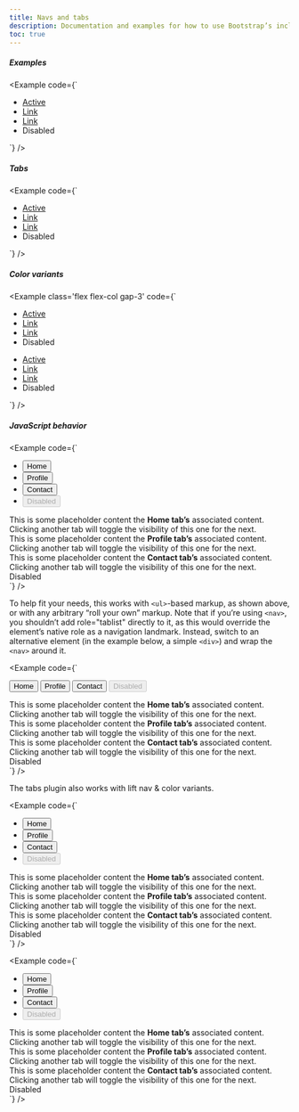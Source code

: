 ```yaml
---
title: Navs and tabs
description: Documentation and examples for how to use Bootstrap’s included navigation components.
toc: true
---
```


##### Examples

<Example code={`<ul class="nav nav-underline">
    <li class="nav-item">
      <a class="nav-link active" aria-current="page" href="#">Active</a>
    </li>
    <li class="nav-item">
      <a class="nav-link" href="#">Link</a>
    </li>
    <li class="nav-item">
      <a class="nav-link" href="#">Link</a>
    </li>
    <li class="nav-item">
      <a class="nav-link disabled" aria-disabled="true">Disabled</a>
    </li>
  </ul>`} />

##### Tabs

<Example code={`<ul class="nav nav-tabs">
    <li class="nav-item">
      <a class="nav-link active" aria-current="page" href="#">Active</a>
    </li>
    <li class="nav-item">
      <a class="nav-link" href="#">Link</a>
    </li>
    <li class="nav-item">
      <a class="nav-link" href="#">Link</a>
    </li>
    <li class="nav-item">
      <a class="nav-link disabled" aria-disabled="true">Disabled</a>
    </li>
  </ul>`} />

##### Color variants

<Example class='flex flex-col gap-3' code={`<ul class="nav nav-primary">
    <li class="nav-item">
      <a class="nav-link active" aria-current="page" href="#">Active</a>
    </li>
    <li class="nav-item">
      <a class="nav-link" href="#">Link</a>
    </li>
    <li class="nav-item">
      <a class="nav-link" href="#">Link</a>
    </li>
    <li class="nav-item">
      <a class="nav-link disabled" aria-disabled="true">Disabled</a>
    </li>
  </ul>
  <ul class="nav nav-secondary">
    <li class="nav-item">
      <a class="nav-link active" aria-current="page" href="#">Active</a>
    </li>
    <li class="nav-item">
      <a class="nav-link" href="#">Link</a>
    </li>
    <li class="nav-item">
      <a class="nav-link" href="#">Link</a>
    </li>
    <li class="nav-item">
      <a class="nav-link disabled" aria-disabled="true">Disabled</a>
    </li>
  </ul>`} />

##### JavaScript behavior

<Example code={`<ul class="nav nav-underline mb-4" id="myTab" role="tablist">
    <li class="nav-item" role="presentation">
      <button class="nav-link active" id="home-tab" data-bs-toggle="tab" data-bs-target="#home-tab-pane" type="button" role="tab" aria-controls="home-tab-pane" aria-selected="true">Home</button>
    </li>
    <li class="nav-item" role="presentation">
      <button class="nav-link" id="profile-tab" data-bs-toggle="tab" data-bs-target="#profile-tab-pane" type="button" role="tab" aria-controls="profile-tab-pane" aria-selected="false">Profile</button>
    </li>
    <li class="nav-item" role="presentation">
      <button class="nav-link" id="contact-tab" data-bs-toggle="tab" data-bs-target="#contact-tab-pane" type="button" role="tab" aria-controls="contact-tab-pane" aria-selected="false">Contact</button>
    </li>
    <li class="nav-item" role="presentation">
      <button class="nav-link" id="disabled-tab" data-bs-toggle="tab" data-bs-target="#disabled-tab-pane" type="button" role="tab" aria-controls="disabled-tab-pane" aria-selected="false" disabled>Disabled</button>
    </li>
  </ul>
  <div class="tab-content" id="myTabContent">
    <div class="tab-pane fade show active" id="home-tab-pane" role="tabpanel" aria-labelledby="home-tab" tabindex="0">This is some placeholder content the <b>Home tab’s</b> associated content. Clicking another tab will toggle the visibility of this one for the next.</div>
    <div class="tab-pane fade" id="profile-tab-pane" role="tabpanel" aria-labelledby="profile-tab" tabindex="0">This is some placeholder content the <b>Profile tab’s</b> associated content. Clicking another tab will toggle the visibility of this one for the next.</div>
    <div class="tab-pane fade" id="contact-tab-pane" role="tabpanel" aria-labelledby="contact-tab" tabindex="0">This is some placeholder content the <b>Contact tab’s</b> associated content. Clicking another tab will toggle the visibility of this one for the next.</div>
    <div class="tab-pane fade" id="disabled-tab-pane" role="tabpanel" aria-labelledby="disabled-tab" tabindex="0">Disabled</div>
  </div>`} />

To help fit your needs, this works with `<ul>`-based markup, as shown above, or with any arbitrary “roll your own” markup. Note that if you’re using `<nav>`, you shouldn’t add role="tablist" directly to it, as this would override the element’s native role as a navigation landmark. Instead, switch to an alternative element (in the example below, a simple `<div>`) and wrap the `<nav>` around it.

<Example code={`<nav>
    <div class="nav nav-underline mb-4" id="nav-tab" role="tablist">
      <button class="nav-link active" id="nav-home-tab" data-bs-toggle="tab" data-bs-target="#nav-home" type="button" role="tab" aria-controls="nav-home" aria-selected="true">Home</button>
      <button class="nav-link" id="nav-profile-tab" data-bs-toggle="tab" data-bs-target="#nav-profile" type="button" role="tab" aria-controls="nav-profile" aria-selected="false">Profile</button>
      <button class="nav-link" id="nav-contact-tab" data-bs-toggle="tab" data-bs-target="#nav-contact" type="button" role="tab" aria-controls="nav-contact" aria-selected="false">Contact</button>
      <button class="nav-link" id="nav-disabled-tab" data-bs-toggle="tab" data-bs-target="#nav-disabled" type="button" role="tab" aria-controls="nav-disabled" aria-selected="false" disabled>Disabled</button>
    </div>
  </nav>
  <div class="tab-content" id="nav-tabContent">
    <div class="tab-pane fade show active" id="nav-home" role="tabpanel" aria-labelledby="nav-home-tab" tabindex="0">This is some placeholder content the <b>Home tab’s</b> associated content. Clicking another tab will toggle the visibility of this one for the next.</div>
    <div class="tab-pane fade" id="nav-profile" role="tabpanel" aria-labelledby="nav-profile-tab" tabindex="0">This is some placeholder content the <b>Profile tab’s</b> associated content. Clicking another tab will toggle the visibility of this one for the next.</div>
    <div class="tab-pane fade" id="nav-contact" role="tabpanel" aria-labelledby="nav-contact-tab" tabindex="0">This is some placeholder content the <b>Contact tab’s</b> associated content. Clicking another tab will toggle the visibility of this one for the next.</div>
    <div class="tab-pane fade" id="nav-disabled" role="tabpanel" aria-labelledby="nav-disabled-tab" tabindex="0">Disabled</div>
  </div>`} />

The tabs plugin also works with lift nav & color variants.

<Example code={`<ul class="nav nav-tabs mb-4" id="nav-tab-lift" role="tablist">
    <li class="nav-item" role="presentation">
      <button class="nav-link active" id="home-lift-tab" data-bs-toggle="tab" data-bs-target="#home-lift-tab-pane" type="button" role="tab" aria-controls="home-lift-tab-pane" aria-selected="true">Home</button>
    </li>
    <li class="nav-item" role="presentation">
      <button class="nav-link" id="profile-lift-tab" data-bs-toggle="tab" data-bs-target="#profile-lift-tab-pane" type="button" role="tab" aria-controls="profile-lift-tab-pane" aria-selected="false">Profile</button>
    </li>
    <li class="nav-item" role="presentation">
      <button class="nav-link" id="contact-lift-tab" data-bs-toggle="tab" data-bs-target="#contact-lift-tab-pane" type="button" role="tab" aria-controls="contact-lift-tab-pane" aria-selected="false">Contact</button>
    </li>
    <li class="nav-item" role="presentation">
      <button class="nav-link" id="disabled-lift-tab" data-bs-toggle="tab" data-bs-target="#disabled-lift-tab-pane" type="button" role="tab" aria-controls="disabled-lift-tab-pane" aria-selected="false" disabled>Disabled</button>
    </li>
  </ul>
  <div class="tab-content" id="myTabContent">
    <div class="tab-pane fade show active" id="home-lift-tab-pane" role="tabpanel" aria-labelledby="home-lift-tab" tabindex="0">This is some placeholder content the <b>Home tab’s</b> associated content. Clicking another tab will toggle the visibility of this one for the next.</div>
    <div class="tab-pane fade" id="profile-lift-tab-pane" role="tabpanel" aria-labelledby="profile-lift-tab" tabindex="0">This is some placeholder content the <b>Profile tab’s</b> associated content. Clicking another tab will toggle the visibility of this one for the next.</div>
    <div class="tab-pane fade" id="contact-lift-tab-pane" role="tabpanel" aria-labelledby="contact-lift-tab" tabindex="0">This is some placeholder content the <b>Contact tab’s</b> associated content. Clicking another tab will toggle the visibility of this one for the next.</div>
    <div class="tab-pane fade" id="disabled-lift-tab-pane" role="tabpanel" aria-labelledby="disabled-lift-tab" tabindex="0">Disabled</div>
  </div>`} />

<Example code={`<ul class="nav nav-primary mb-4" id="myColorTab" role="tablist">
    <li class="nav-item" role="presentation">
      <button class="nav-link active" id="home-primary-tab" data-bs-toggle="tab" data-bs-target="#home-primary-tab-pane" type="button" role="tab" aria-controls="home-primary-tab-pane" aria-selected="true">Home</button>
    </li>
    <li class="nav-item" role="presentation">
      <button class="nav-link" id="profile-primary-tab" data-bs-toggle="tab" data-bs-target="#profile-primary-tab-pane" type="button" role="tab" aria-controls="profile-primary-tab-pane" aria-selected="false">Profile</button>
    </li>
    <li class="nav-item" role="presentation">
      <button class="nav-link" id="contact-primary-tab" data-bs-toggle="tab" data-bs-target="#contact-primary-tab-pane" type="button" role="tab" aria-controls="contact-primary-tab-pane" aria-selected="false">Contact</button>
    </li>
    <li class="nav-item" role="presentation">
      <button class="nav-link" id="disabled-primary-tab" data-bs-toggle="tab" data-bs-target="#disabled-primary-tab-pane" type="button" role="tab" aria-controls="disabled-primary-tab-pane" aria-selected="false" disabled>Disabled</button>
    </li>
  </ul>
  <div class="tab-content" id="myTabContent">
    <div class="tab-pane fade show active" id="home-primary-tab-pane" role="tabpanel" aria-labelledby="home-primary-tab" tabindex="0">This is some placeholder content the <b>Home tab’s</b> associated content. Clicking another tab will toggle the visibility of this one for the next.</div>
    <div class="tab-pane fade" id="profile-primary-tab-pane" role="tabpanel" aria-labelledby="profile-primary-tab" tabindex="0">This is some placeholder content the <b>Profile tab’s</b> associated content. Clicking another tab will toggle the visibility of this one for the next.</div>
    <div class="tab-pane fade" id="contact-primary-tab-pane" role="tabpanel" aria-labelledby="contact-primary-tab" tabindex="0">This is some placeholder content the <b>Contact tab’s</b> associated content. Clicking another tab will toggle the visibility of this one for the next.</div>
    <div class="tab-pane fade" id="disabled-primary-tab-pane" role="tabpanel" aria-labelledby="disabled-primary-tab" tabindex="0">Disabled</div>
  </div>`} />
